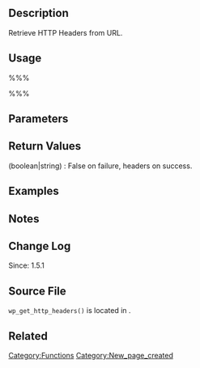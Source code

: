 == Description ==
Retrieve HTTP Headers from URL.

== Usage ==
%%%<?php wp_get_http_headers( $url, $deprecated ) ?>%%%

== Parameters ==
{{Parameter|$url|string|}}
{{Parameter|$deprecated|boolean|Not Used.|optional|false}}

== Return Values ==
; (boolean&#124;string) : False on failure, headers on success.

== Examples ==
<!-- Need creative examples. Feel free to link to external examples. -->

== Notes ==

== Change Log ==
Since: 1.5.1

== Source File ==

<tt>wp_get_http_headers()</tt> is located in {{Trac|wp-includes/functions.php}}.

== Related ==
<!--
    To Do:
    Need to find related functions.
    Need to create groups of functions and create templates to add them to a page quickly.
    Some functions may be related to many groups of functions.
-->

{{Tag Footer}}

[[Category:Functions]]
[[Category:New_page_created]]